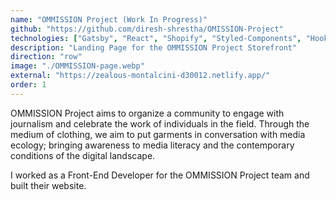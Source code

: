 ```yaml
---
name: "OMMISSION Project (Work In Progress)"
github: "https://github.com/diresh-shrestha/OMISSION-Project"
technologies: ["Gatsby", "React", "Shopify", "Styled-Components", "Hooks"]
description: "Landing Page for the OMMISSION Project Storefront"
direction: "row"
image: "./OMMISSION-page.webp"
external: "https://zealous-montalcini-d30012.netlify.app/"
order: 1
---
```


OMMISSION Project aims to organize a community to engage with journalism and
celebrate the work of individuals in the field.
Through the medium of clothing, we aim to put garments in
conversation with media ecology; bringing awareness to media
literacy and the contemporary conditions of the digital landscape.

I worked as a Front-End Developer for the OMMISSION Project team and
built their website.
